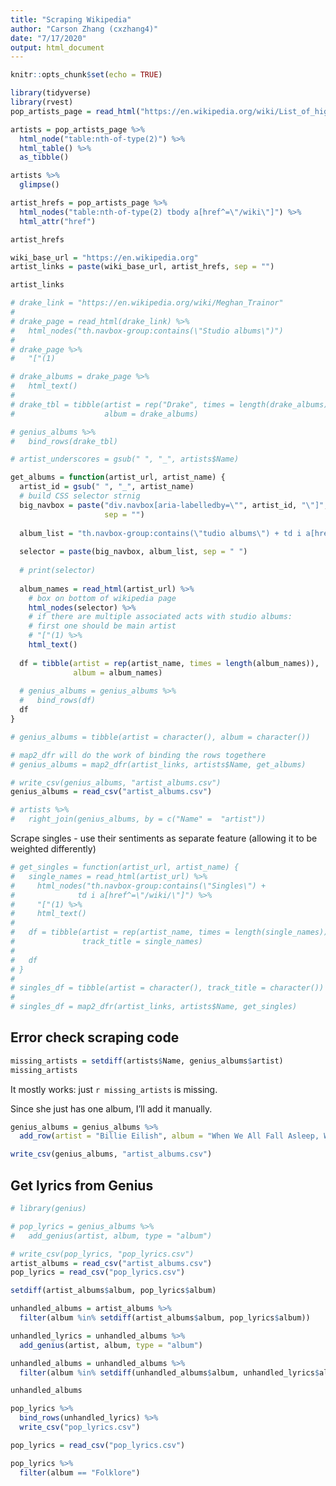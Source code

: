```yaml
---
title: "Scraping Wikipedia"
author: "Carson Zhang (cxzhang4)"
date: "7/17/2020"
output: html_document
---
```


```r
knitr::opts_chunk$set(echo = TRUE)
```

```r
library(tidyverse)
library(rvest)
pop_artists_page = read_html("https://en.wikipedia.org/wiki/List_of_highest-certified_music_artists_in_the_United_States")
```

```r
artists = pop_artists_page %>%
  html_node("table:nth-of-type(2)") %>%
  html_table() %>%
  as_tibble()
```

```r
artists %>% 
  glimpse()
```

```r
artist_hrefs = pop_artists_page %>%
  html_nodes("table:nth-of-type(2) tbody a[href^=\"/wiki\"]") %>%
  html_attr("href")

artist_hrefs
```

```r
wiki_base_url = "https://en.wikipedia.org"
artist_links = paste(wiki_base_url, artist_hrefs, sep = "")

artist_links
```

```r
# drake_link = "https://en.wikipedia.org/wiki/Meghan_Trainor"
# 
# drake_page = read_html(drake_link) %>%
#   html_nodes("th.navbox-group:contains(\"Studio albums\")")
# 
# drake_page %>%
#   "["(1)
```

```r
# drake_albums = drake_page %>%
#   html_text()
# 
# drake_tbl = tibble(artist = rep("Drake", times = length(drake_albums)),
#                    album = drake_albums)

# genius_albums %>%
#   bind_rows(drake_tbl)
```

```r
# artist_underscores = gsub(" ", "_", artists$Name)

get_albums = function(artist_url, artist_name) {
  artist_id = gsub(" ", "_", artist_name)
  # build CSS selector strnig
  big_navbox = paste("div.navbox[aria-labelledby=\"", artist_id, "\"]",
                     sep = "")
  
  album_list = "th.navbox-group:contains(\"tudio albums\") + td i a[href^=\"/wiki/\"]"
  
  selector = paste(big_navbox, album_list, sep = " ")
  
  # print(selector)
  
  album_names = read_html(artist_url) %>%
    # box on bottom of wikipedia page 
    html_nodes(selector) %>%
    # if there are multiple associated acts with studio albums: 
    # first one should be main artist
    # "["(1) %>%
    html_text()
  
  df = tibble(artist = rep(artist_name, times = length(album_names)), 
              album = album_names)
  
  # genius_albums = genius_albums %>%
  #   bind_rows(df)
  df
}
```

```r
# genius_albums = tibble(artist = character(), album = character())
```

```r
# map2_dfr will do the work of binding the rows togethere
# genius_albums = map2_dfr(artist_links, artists$Name, get_albums)

# write_csv(genius_albums, "artist_albums.csv")
genius_albums = read_csv("artist_albums.csv")
```

```r
# artists %>%
#   right_join(genius_albums, by = c("Name" =  "artist"))
```

Scrape singles - use their sentiments as separate feature (allowing it to be weighted differently)

```r
# get_singles = function(artist_url, artist_name) {
#   single_names = read_html(artist_url) %>%
#     html_nodes("th.navbox-group:contains(\"Singles\") + 
#              td i a[href^=\"/wiki/\"]") %>%
#     "["(1) %>%
#     html_text()
#   
#   df = tibble(artist = rep(artist_name, times = length(single_names)), 
#               track_title = single_names)
#   
#   df
# }
# 
# singles_df = tibble(artist = character(), track_title = character())
# 
# singles_df = map2_dfr(artist_links, artists$Name, get_singles)
```

## Error check scraping code

```r
missing_artists = setdiff(artists$Name, genius_albums$artist)
missing_artists
```

It mostly works: just `r missing_artists` is missing.

Since she just has one album, I'll add it manually.

```r
genius_albums = genius_albums %>%
  add_row(artist = "Billie Eilish", album = "When We All Fall Asleep, Where Do We Go?")
```

```r
write_csv(genius_albums, "artist_albums.csv")
```

## Get lyrics from Genius

```r
# library(genius)

# pop_lyrics = genius_albums %>%
#   add_genius(artist, album, type = "album")

# write_csv(pop_lyrics, "pop_lyrics.csv")
artist_albums = read_csv("artist_albums.csv")
pop_lyrics = read_csv("pop_lyrics.csv")
```

```r
setdiff(artist_albums$album, pop_lyrics$album)
```

```r
unhandled_albums = artist_albums %>%
  filter(album %in% setdiff(artist_albums$album, pop_lyrics$album))
```

```r
unhandled_lyrics = unhandled_albums %>%
  add_genius(artist, album, type = "album")
```

```r
unhandled_albums = unhandled_albums %>%
  filter(album %in% setdiff(unhandled_albums$album, unhandled_lyrics$album))
```

```r
unhandled_albums
```

```r
pop_lyrics %>%
  bind_rows(unhandled_lyrics) %>%
  write_csv("pop_lyrics.csv")
```

```r
pop_lyrics = read_csv("pop_lyrics.csv")
```

```r
pop_lyrics %>%
  filter(album == "Folklore")
```

```r

```

